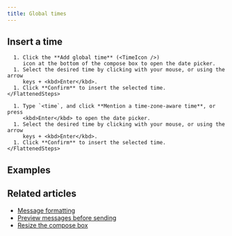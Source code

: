 ```yaml
---
title: Global times
---
```





<GlobalTimesIntro />

## Insert a time

<Tabs>
  <TabItem label="Via compose box button">
    <FlattenedSteps>
      <StartComposing />

      1. Click the **Add global time** (<TimeIcon />)
         icon at the bottom of the compose box to open the date picker.
      1. Select the desired time by clicking with your mouse, or using the arrow
         keys + <kbd>Enter</kbd>.
      1. Click **Confirm** to insert the selected time.
    </FlattenedSteps>
  </TabItem>

  <TabItem label="Via Markdown">
    <FlattenedSteps>
      <StartComposing />

      1. Type `<time`, and click **Mention a time-zone-aware time**, or press
         <kbd>Enter</kbd> to open the date picker.
      1. Select the desired time by clicking with your mouse, or using the arrow
         keys + <kbd>Enter</kbd>.
      1. Click **Confirm** to insert the selected time.
    </FlattenedSteps>
  </TabItem>
</Tabs>

## Examples

<GlobalTimesExamples />

## Related articles

* [Message formatting](/help/format-your-message-using-markdown)
* [Preview messages before sending](/help/preview-your-message-before-sending)
* [Resize the compose box](/help/resize-the-compose-box)
